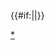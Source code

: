 {{Navbox
|state   = {{{state|autocollapse}}}
|name = 奈良時代皇后
|title = [[奈良時代]][[日本皇后列表#奈良時代|皇后]]（附尊封、追封皇后及女天皇之夫）
| style  = width:650px; background:#470024
|  group1 = 奈良時代皇后
|  list1 = 
 {{Navbox|child
  |evenodd = swap
  | group1 = [[聖武天皇]]
  | list1  = [[光明皇后|光明皇后藤原安宿媛]]
  | group2 = [[光仁天皇]]
  | list2  = [[井上內親王|皇后井上]]<sup>~</sup>
}}
|  group2 = 尊封、追封皇后
|  list2 = 
 {{Navbox|child
  |evenodd = swap
  | group1 = [[文武天皇]]
  | list1  = [[藤原宮子|太皇太后藤原宮子]]
  | group2 = [[田原天皇]]
  | list2  = [[紀橡姬|贈皇太后紀橡姬]]
  | group3 = [[光仁天皇]]
  | list3  = [[高野新笠|贈太皇太后高野新笠]]
   }}
|  group3 = 其他天皇正室
|  list3 = 
 {{Navbox|child
  |evenodd = swap
  | group1 = [[淳仁天皇]]
  | list1  = [[粟田諸姊|從五位下粟田諸姊]]
  | group2 = [[田原天皇]]
  | list2  = [[多紀皇女|親王妃多紀]]
  | group3 = [[草壁皇子|岡宮御宇天皇]]
  | list3  = [[元明天皇|元明天皇阿閇]]
  | group4 = [[舍人親王|崇道盡敬皇帝]]
  | list4  = [[當麻氏 (舍人親王妃)|親王妃當麻氏]]
 }}
|  group4 = 女天皇之夫
|  list4 = 
 {{Navbox|child
  |evenodd = swap
  | group1 = [[元明天皇]]
  | list1  = [[草壁皇子|岡宮御宇天皇草壁]]
 }}
|  group5 = 其他天皇生母<br />（列出天皇为子女）
|  list5 = 
 {{Navbox|child
  |evenodd = swap
  | group1 = [[元明天皇]]
  | list1  = [[蘇我姪娘|嬪蘇我姪娘]]
  | group2 = [[淳仁天皇]]
  | list2  = [[當麻山背|大夫人當麻山背]]
 }}
|below = 注：<sup>#</sup>者为生前被废或身后被剥夺皇后资格。<sup>~</sup>者為生前被廢、身後恢復皇后地位者。
|}}<includeonly>{{#if:{{{1|}}}||}}</includeonly><noinclude>
[[Category:日本皇后列表模板|{{PAGENAME}}]]
[[Category:奈良時代皇后|*]]
</noinclude>